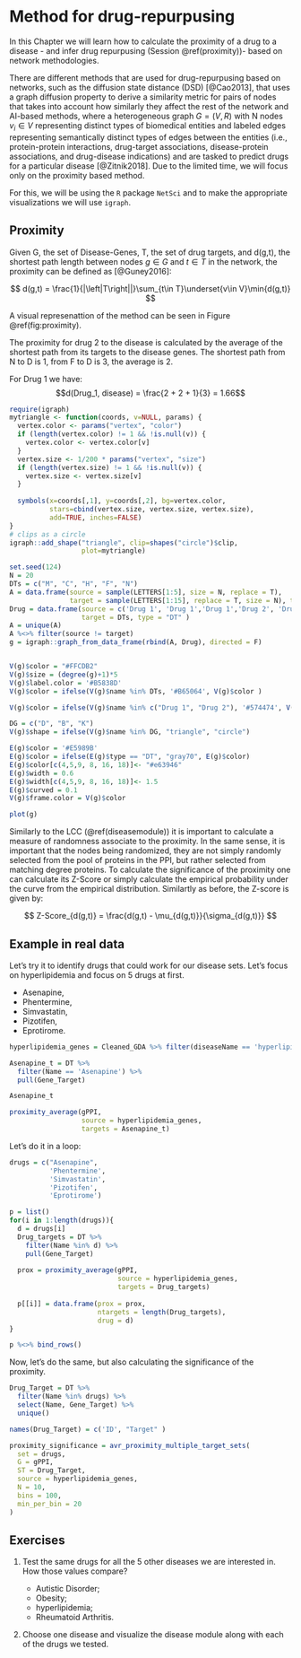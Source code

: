 # Method for drug-repurpusing

In this Chapter we will learn how to calculate the proximity of a drug to a disease - and infer drug repurpusing (Session \@ref(proximity))- based on network methodologies.

There are different methods that are used for drug-repurpusing based on networks, such as the diffusion state distance (DSD) [@Cao2013], that uses a graph diffusion property to derive a similarity metric for pairs of nodes that takes into account how similarly they affect the rest of the network and AI-based methods, where a heterogeneous graph $G = (V,R)$ with N nodes $v_i \in V$ representing distinct types of biomedical entities and labeled edges representing semantically distinct types of edges between the entities (i.e., protein-protein interactions, drug-target associations, disease-protein associations, and drug-disease indications) and are tasked to predict drugs for a particular disease [@Zitnik2018]. Due to the limited time, we will focus only on the proximity based method.

For this, we will be using the `R` package `NetSci` and to make the appropriate visualizations we will use `igraph`.

## Proximity

Given G, the set of Disease-Genes, T, the set of drug targets, and d(g,t), the shortest path length between nodes $g \in G$ and $t \in T$ in the network, the proximity can be defined as [@Guney2016]:

$$ 
d(g,t)  = \frac{1}{|\left|T\right||}\sum_{t\in T}\underset{v\in V}\min{d(g,t)}
$$

A visual represenattion of the method can be seen in Figure \@ref(fig:proximity).

The proximity for drug 2 to the disease is calculated by the average of the shortest path from its targets to the disease genes. The shortest path from N to D is 1, from F to D is 3, the average is 2.

For Drug 1 we have: $$d(Drug_1, disease) = \frac{2 + 2 + 1}{3} = 1.66$$

```r
require(igraph)
mytriangle <- function(coords, v=NULL, params) {
  vertex.color <- params("vertex", "color")
  if (length(vertex.color) != 1 && !is.null(v)) {
    vertex.color <- vertex.color[v]
  }
  vertex.size <- 1/200 * params("vertex", "size")
  if (length(vertex.size) != 1 && !is.null(v)) {
    vertex.size <- vertex.size[v]
  }
  
  symbols(x=coords[,1], y=coords[,2], bg=vertex.color,
          stars=cbind(vertex.size, vertex.size, vertex.size),
          add=TRUE, inches=FALSE)
}
# clips as a circle
igraph::add_shape("triangle", clip=shapes("circle")$clip,
                  plot=mytriangle)
```

```r
set.seed(124)
N = 20
DTs = c("M", "C", "H", "F", "N")
A = data.frame(source = sample(LETTERS[1:5], size = N, replace = T), 
               target = sample(LETTERS[1:15], replace = T, size = N), type = "PPI")
Drug = data.frame(source = c('Drug 1', 'Drug 1','Drug 1','Drug 2', 'Drug 2'), 
                  target = DTs, type = "DT" )
A = unique(A)
A %<>% filter(source != target)
g = igraph::graph_from_data_frame(rbind(A, Drug), directed = F) 


V(g)$color = "#FFCDB2"
V(g)$size = (degree(g)+1)*5
V(g)$label.color = '#B5838D'
V(g)$color = ifelse(V(g)$name %in% DTs, '#B65064', V(g)$color )

V(g)$color = ifelse(V(g)$name %in% c("Drug 1", "Drug 2"), '#574474', V(g)$color )

DG = c("D", "B", "K")
V(g)$shape = ifelse(V(g)$name %in% DG, "triangle", "circle")

E(g)$color = '#E5989B'
E(g)$color = ifelse(E(g)$type == "DT", "gray70", E(g)$color)
E(g)$color[c(4,5,9, 8, 16, 18)]<- "#e63946"
E(g)$width = 0.6
E(g)$width[c(4,5,9, 8, 16, 18)]<- 1.5
E(g)$curved = 0.1
V(g)$frame.color = V(g)$color

plot(g)
```

Similarly to the LCC (\@ref(diseasemodule)) it is important to calculate a measure of randomness associate to the proximity. In the same sense, it is important that the nodes being randomized, they are not simply randomly selected from the pool of proteins in the PPI, but rather selected from matching degree proteins. To calculate the significance of the proximity one can calculate its Z-Score or simply calculate the empirical probability under the curve from the empirical distribution. Similartly as before, the Z-score is given by:

$$
Z-Score_{d(g,t)} = \frac{d(g,t) - \mu_{d(g,t)}}{\sigma_{d(g,t)}}
$$

## Example in real data

Let's try it to identify drugs that could work for our disease sets. Let's focus on hyperlipidemia and focus on 5 drugs at first.

-   Asenapine,
-   Phentermine,
-   Simvastatin,
-   Pizotifen,
-   Eprotirome.

```r
hyperlipidemia_genes = Cleaned_GDA %>% filter(diseaseName == 'hyperlipidemia') %>% pull(geneSymbol) %>% unique()

Asenapine_t = DT %>% 
  filter(Name == 'Asenapine') %>%
  pull(Gene_Target)

Asenapine_t

proximity_average(gPPI, 
                  source = hyperlipidemia_genes, 
                  targets = Asenapine_t)
```

Let's do it in a loop:

```r
drugs = c("Asenapine", 
          'Phentermine', 
          'Simvastatin', 
          'Pizotifen',
          'Eprotirome')

p = list()
for(i in 1:length(drugs)){
  d = drugs[i]
  Drug_targets = DT %>% 
    filter(Name %in% d) %>%
    pull(Gene_Target)
  
  prox = proximity_average(gPPI, 
                           source = hyperlipidemia_genes, 
                           targets = Drug_targets)
  
  p[[i]] = data.frame(prox = prox, 
                      ntargets = length(Drug_targets), 
                      drug = d)
}

p %<>% bind_rows()
```

Now, let's do the same, but also calculating the significance of the proximity.

```r
Drug_Target = DT %>% 
  filter(Name %in% drugs) %>% 
  select(Name, Gene_Target) %>% 
  unique()

names(Drug_Target) = c('ID', "Target" )

proximity_significance = avr_proximity_multiple_target_sets(
  set = drugs,
  G = gPPI,
  ST = Drug_Target,
  source = hyperlipidemia_genes,
  N = 10,
  bins = 100,
  min_per_bin = 20
)
```

## Exercises
1. Test the same drugs for all the 5 other diseases we are interested in. How those values compare?

    -   Autistic Disorder;
    -   Obesity;
    -   hyperlipidemia;
    -   Rheumatoid Arthritis.
    
2. Choose one disease and visualize the disease module along with each of the drugs we tested. 